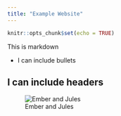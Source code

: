 ```yaml
---
title: "Example Website"
---
```


```r
knitr::opts_chunk$set(echo = TRUE)
```


This is markdown

  * I can include bullets
  
## I can include headers

![Ember and Jules](img/EnJ.jpg)